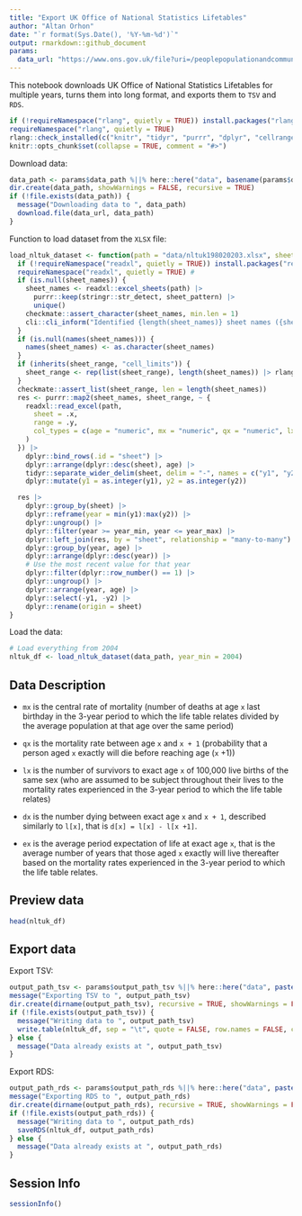 ```yaml
---
title: "Export UK Office of National Statistics Lifetables"
author: "Altan Orhon"
date: "`r format(Sys.Date(), '%Y-%m-%d')`"
output: rmarkdown::github_document
params:
  data_url: "https://www.ons.gov.uk/file?uri=/peoplepopulationandcommunity/birthsdeathsandmarriages/lifeexpectancies/datasets/nationallifetablesunitedkingdomreferencetables/current/nltuk198020203.xlsx"
---
```


This notebook downloads UK Office of National Statistics Lifetables for multiple years, turns them into long format, and exports them to `TSV` and `RDS`.

```r
if (!requireNamespace("rlang", quietly = TRUE)) install.packages("rlang")
requireNamespace("rlang", quietly = TRUE)
rlang::check_installed(c("knitr", "tidyr", "purrr", "dplyr", "cellranger", "readxl", "withr", "checkmate", "here"))
knitr::opts_chunk$set(collapse = TRUE, comment = "#>")
```

Download data:

```r
data_path <- params$data_path %||% here::here("data", basename(params$data_url))
dir.create(data_path, showWarnings = FALSE, recursive = TRUE)
if (!file.exists(data_path)) {
  message("Downloading data to ", data_path)
  download.file(data_url, data_path)
}
```

Function to load dataset from the `XLSX` file:

```r
load_nltuk_dataset <- function(path = "data/nltuk198020203.xlsx", sheet_names = NULL, sheet_pattern = "(^[2][0-9]{3})-([2][0-9]{3})", sheet_range = cellranger::cell_limits(c(6, 1), c(NA, 6)), year_min = -Inf, year_max = Inf, ...) {
  if (!requireNamespace("readxl", quietly = TRUE)) install.packages("readxl")
  requireNamespace("readxl", quietly = TRUE) #
  if (is.null(sheet_names)) {
    sheet_names <- readxl::excel_sheets(path) |>
      purrr::keep(stringr::str_detect, sheet_pattern) |>
      unique()
    checkmate::assert_character(sheet_names, min.len = 1)
    cli::cli_inform("Identified {length(sheet_names)} sheet names ({sheet_names})")
  }
  if (is.null(names(sheet_names))) {
    names(sheet_names) <- as.character(sheet_names)
  }
  if (inherits(sheet_range, "cell_limits")) {
    sheet_range <- rep(list(sheet_range), length(sheet_names)) |> rlang::set_names(sheet_names)
  }
  checkmate::assert_list(sheet_range, len = length(sheet_names))
  res <- purrr::map2(sheet_names, sheet_range, ~ {
    readxl::read_excel(path,
      sheet = .x,
      range = .y,
      col_types = c(age = "numeric", mx = "numeric", qx = "numeric", lx = "numeric", dx = "numeric", ex = "numeric")
    )
  }) |>
    dplyr::bind_rows(.id = "sheet") |>
    dplyr::arrange(dplyr::desc(sheet), age) |>
    tidyr::separate_wider_delim(sheet, delim = "-", names = c("y1", "y2"), cols_remove = FALSE) |>
    dplyr::mutate(y1 = as.integer(y1), y2 = as.integer(y2))

  res |>
    dplyr::group_by(sheet) |>
    dplyr::reframe(year = min(y1):max(y2)) |>
    dplyr::ungroup() |>
    dplyr::filter(year >= year_min, year <= year_max) |>
    dplyr::left_join(res, by = "sheet", relationship = "many-to-many") |>
    dplyr::group_by(year, age) |>
    dplyr::arrange(dplyr::desc(year)) |>
    # Use the most recent value for that year
    dplyr::filter(dplyr::row_number() == 1) |>
    dplyr::ungroup() |>
    dplyr::arrange(year, age) |>
    dplyr::select(-y1, -y2) |>
    dplyr::rename(origin = sheet)
}
```

Load the data:

```r
# Load everything from 2004
nltuk_df <- load_nltuk_dataset(data_path, year_min = 2004)
```

## Data Description

- `mx` is the central rate of mortality (number of deaths at age `x` last
birthday in the 3-year period to which the life table relates divided by
the average population at that age over the same period)

- `qx` is the mortality rate between age `x` and `x + 1` (probability that
a person aged `x` exactly will die before reaching age (`x` +1))

- `lx` is the number of survivors to exact age `x` of 100,000 live births
of the same sex (who are assumed to be subject throughout their lives to
the mortality rates experienced in the 3-year period to which the life
table relates)

- `dx` is the number dying between exact age `x` and `x + 1`, described
similarly to `l[x]`, that is `d[x] = l[x] - l[x +1]`.

- `ex` is the average period expectation of life at exact age `x`, that
is the average number of years that those aged `x` exactly will live
thereafter based on the mortality rates experienced in the 3-year period
to which the life table relates.

## Preview data

```r
head(nltuk_df)
```

## Export data

Export TSV:

```r
output_path_tsv <- params$output_path_tsv %||% here::here("data", paste0(tools::file_path_sans_ext(basename(data_path)), "_", paste0(range(nltuk_df$year, na.rm = TRUE), collapse = "-"), ".tsv"))
message("Exporting TSV to ", output_path_tsv)
dir.create(dirname(output_path_tsv), recursive = TRUE, showWarnings = FALSE)
if (!file.exists(output_path_tsv)) {
  message("Writing data to ", output_path_tsv)
  write.table(nltuk_df, sep = "\t", quote = FALSE, row.names = FALSE, col.names = TRUE, file = output_path_tsv)
} else {
  message("Data already exists at ", output_path_tsv)
}
```

Export RDS:

```r
output_path_rds <- params$output_path_rds %||% here::here("data", paste0(tools::file_path_sans_ext(basename(data_path)), "_", paste0(range(nltuk_df$year, na.rm = TRUE), collapse = "-"), ".rds"))
message("Exporting RDS to ", output_path_rds)
dir.create(dirname(output_path_rds), recursive = TRUE, showWarnings = FALSE)
if (!file.exists(output_path_rds)) {
  message("Writing data to ", output_path_rds)
  saveRDS(nltuk_df, output_path_rds)
} else {
  message("Data already exists at ", output_path_rds)
}
```

## Session Info

```r
sessionInfo()
```
